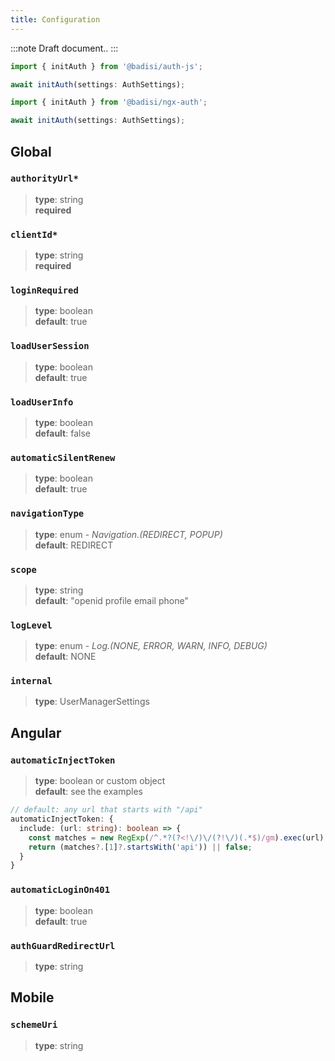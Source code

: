 ```yaml
---
title: Configuration
---
```




:::note
Draft document..
:::

<Tabs>
<TabItem value="auth-js" label="VanillaJS" default>

```js
import { initAuth } from '@badisi/auth-js';

await initAuth(settings: AuthSettings);
```

</TabItem>
<TabItem value="ngx-auth" label="Angular">

```ts
import { initAuth } from '@badisi/ngx-auth';

await initAuth(settings: AuthSettings);
```

</TabItem>
</Tabs>


## Global

### `authorityUrl*`
> **type**: string<br/>
> **required**

### `clientId*`
> **type**: string<br/>
> **required**

### `loginRequired`
> **type**: boolean<br/>
> **default**: true

### `loadUserSession`
> **type**: boolean<br/>
> **default**: true

### `loadUserInfo`
> **type**: boolean<br/>
> **default**: false

### `automaticSilentRenew`
> **type**: boolean<br/>
> **default**: true

### `navigationType`
> **type**: enum - *Navigation.(REDIRECT, POPUP)*<br/>
> **default**: REDIRECT

### `scope`
> **type**: string<br/>
> **default**: "openid profile email phone"

### `logLevel`
> **type**: enum - *Log.(NONE, ERROR, WARN, INFO, DEBUG)*<br/>
> **default**: NONE

### `internal`
> **type**: UserManagerSettings<br/>


## Angular

### `automaticInjectToken`
> **type**: boolean or custom object<br/>
> **default**: see the examples

```ts title="Examples"
// default: any url that starts with "/api"
automaticInjectToken: {
  include: (url: string): boolean => {
    const matches = new RegExp(/^.*?(?<!\/)\/(?!\/)(.*$)/gm).exec(url);
    return (matches?.[1]?.startsWith('api')) || false;
  }
}
```

### `automaticLoginOn401`
> **type**: boolean<br/>
> **default**: true

### `authGuardRedirectUrl`
> **type**: string<br/>


## Mobile

### `schemeUri`
> **type**: string<br/>
